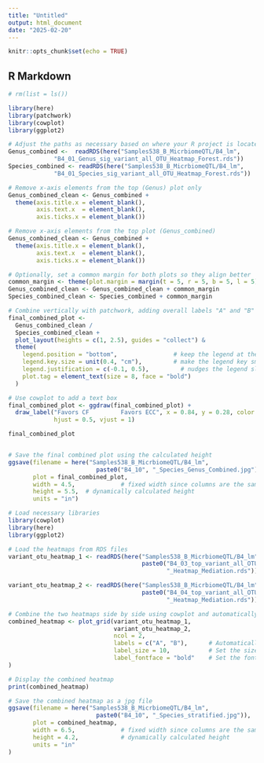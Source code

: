 ```yaml
---
title: "Untitled"
output: html_document
date: "2025-02-20"
---
```


```r
knitr::opts_chunk$set(echo = TRUE)
```

## R Markdown
```r
# rm(list = ls())
```

```r
library(here)
library(patchwork)
library(cowplot)
library(ggplot2)
```


```r
# Adjust the paths as necessary based on where your R project is located
Genus_combined <-  readRDS(here("Samples538_B_MicrbiomeQTL/B4_lm",
             "B4_01_Genus_sig_variant_all_OTU_Heatmap_Forest.rds"))
Species_combined <- readRDS(here("Samples538_B_MicrbiomeQTL/B4_lm",
             "B4_01_Species_sig_variant_all_OTU_Heatmap_Forest.rds"))
```
```r
# Remove x-axis elements from the top (Genus) plot only
Genus_combined_clean <- Genus_combined +
  theme(axis.title.x = element_blank(),
        axis.text.x  = element_blank(),
        axis.ticks.x = element_blank())

```

```r
# Remove x-axis elements from the top plot (Genus_combined)
Genus_combined_clean <- Genus_combined +
  theme(axis.title.x = element_blank(),
        axis.text.x  = element_blank(),
        axis.ticks.x = element_blank())

# Optionally, set a common margin for both plots so they align better
common_margin <- theme(plot.margin = margin(t = 5, r = 5, b = 5, l = 5))
Genus_combined_clean <- Genus_combined_clean + common_margin
Species_combined_clean <- Species_combined + common_margin

# Combine vertically with patchwork, adding overall labels "A" and "B"
final_combined_plot <-  
  Genus_combined_clean / 
  Species_combined_clean + 
  plot_layout(heights = c(1, 2.5), guides = "collect") &
  theme(
    legend.position = "bottom",                # keep the legend at the bottom
    legend.key.size = unit(0.4, "cm"),         # make the legend key smaller
    legend.justification = c(-0.1, 0.5),         # nudges the legend slightly left
    plot.tag = element_text(size = 8, face = "bold")
  )

# Use cowplot to add a text box
final_combined_plot <- ggdraw(final_combined_plot) +
  draw_label("Favors CF         Favors ECC", x = 0.84, y = 0.28, color =  "black", size = 6, 
             hjust = 0.5, vjust = 1)

final_combined_plot


# Save the final combined plot using the calculated height
ggsave(filename = here("Samples538_B_MicrbiomeQTL/B4_lm", 
                         paste0("B4_10", "_Species_Genus_Combined.jpg")),
       plot = final_combined_plot,
       width = 4.5,             # fixed width since columns are the same
       height = 5.5,  # dynamically calculated height
       units = "in")

```
```r
# Load necessary libraries
library(cowplot)
library(here)
library(ggplot2)

# Load the heatmaps from RDS files
variant_otu_heatmap_1 <- readRDS(here("Samples538_B_MicrbiomeQTL/B4_lm", 
                                      paste0("B4_03_top_variant_all_OTU_ECC",
                                             "_Heatmap_Mediation.rds")))

variant_otu_heatmap_2 <- readRDS(here("Samples538_B_MicrbiomeQTL/B4_lm", 
                                      paste0("B4_04_top_variant_all_OTU_CF",
                                             "_Heatmap_Mediation.rds")))

# Combine the two heatmaps side by side using cowplot and automatically label them
combined_heatmap <- plot_grid(variant_otu_heatmap_1, 
                              variant_otu_heatmap_2, 
                              ncol = 2,
                              labels = c("A", "B"),      # Automatically add labels "A" and "B"
                              label_size = 10,           # Set the size of the labels
                              label_fontface = "bold"    # Set the font to bold
)

# Display the combined heatmap
print(combined_heatmap)

# Save the combined heatmap as a jpg file
ggsave(filename = here("Samples538_B_MicrbiomeQTL/B4_lm", 
                         paste0("B4_10", "_Species_stratified.jpg")),
       plot = combined_heatmap,
       width = 6.5,             # fixed width since columns are the same
       height = 4.2,            # dynamically calculated height
       units = "in"
)

```

